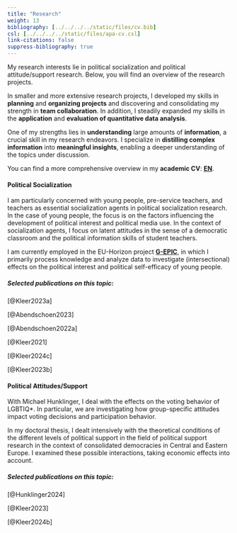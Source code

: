```yaml
---
title: "Research"
weight: 13
bibliography: [../../../../static/files/cv.bib]
csl: [../../../../static/files/apa-cv.csl]
link-citations: false
suppress-bibliography: true
---
```


My research interests lie in political socialization and political attitude/support research. Below, you will find an overview of the research projects.

In smaller and more extensive research projects, I developed my skills in **planning** and **organizing projects** and discovering and consolidating my strength in **team collaboration**. In addition, I steadily expanded my skills in the **application** and **evaluation of quantitative data analysis**.

One of my strengths lies in **understanding** large amounts of **information**, a crucial skill in my research endeavors. I specialize in **distilling complex information** into **meaningful insights**, enabling a deeper understanding of the topics under discussion. 

You can find a more comprehensive overview in my **academic CV**: [**EN**](https://bpkleer.github.io/files/kleer-cvs-en.pdf).

#### Political Socialization
I am particularly concerned with young people, pre-service teachers, and teachers as essential socialization agents in political socialization research. In the case of young people, the focus is on the factors influencing the development of political interest and political media use. In the context of socialization agents, I focus on latent attitudes in the sense of a democratic classroom and the political information skills of student teachers.

I am currently employed in the EU-Horizon project [**G-EPIC**](https://www.g-epic.eu), in which I primarily process knowledge and analyze data to investigate (intersectional) effects on the political interest and political self-efficacy of young people. 

##### Selected publications on this topic:
[@Kleer2023a]

[@Abendschoen2023]

[@Abendschoen2022a]

[@Kleer2021]

[@Kleer2024c]

[@Kleer2023b]


#### Political Attitudes/Support
With Michael Hunklinger, I deal with the effects on the voting behavior of LGBTIQ\*. In particular, we are investigating how group-specific attitudes impact voting decisions and participation behavior. 

In my doctoral thesis, I dealt intensively with the theoretical conditions of the different levels of political support in the field of political support research in the context of consolidated democracies in Central and Eastern Europe. I examined these possible interactions, taking economic effects into account. 

##### Selected publications on this topic:
[@Hunklinger2024]

[@Kleer2023] 

[@Kleer2024b]

